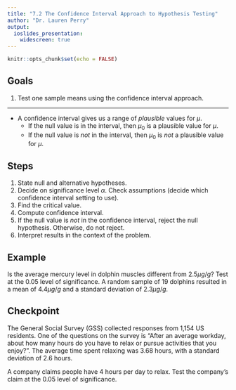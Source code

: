 ```yaml
---
title: "7.2 The Confidence Interval Approach to Hypothesis Testing"
author: "Dr. Lauren Perry"
output:
  ioslides_presentation: 
    widescreen: true
---
```


```r
knitr::opts_chunk$set(echo = FALSE)
```

## Goals

1. Test one sample means using the confidence interval approach. 

***

- A confidence interval gives us a range of *plausible* values for $\mu$. 
    - If the null value is in the interval, then $\mu_0$ is a plausible value for $\mu$. 
    - If the null value is *not* in the interval, then $\mu_0$ is *not* a plausible value for $\mu$. 
    
## Steps

1. State null and alternative hypotheses.
2. Decide on significance level $\alpha$. Check assumptions (decide which confidence interval setting to use).
3. Find the critical value. 
4. Compute confidence interval. 
5. If the null value is *not* in the confidence interval, reject the null hypothesis. Otherwise, do not reject.
6. Interpret results in the context of the problem. 

## Example

Is the average mercury level in dolphin muscles different from $2.5\mu g/g$? Test at the 0.05 level of significance. A random sample of $19$ dolphins resulted in a mean of $4.4 \mu g/g$ and a standard deviation of $2.3 \mu g/g$.

## Checkpoint

The General Social Survey (GSS) collected responses from 1,154 US residents. One of the questions on the survey is “After an average workday, about how many hours do you have to relax or pursue activities that you enjoy?”. The average time spent relaxing was 3.68 hours, with a standard deviation of 2.6 hours. 

A company claims people have 4 hours per day to relax. Test the company's claim at the 0.05 level of significance. 
